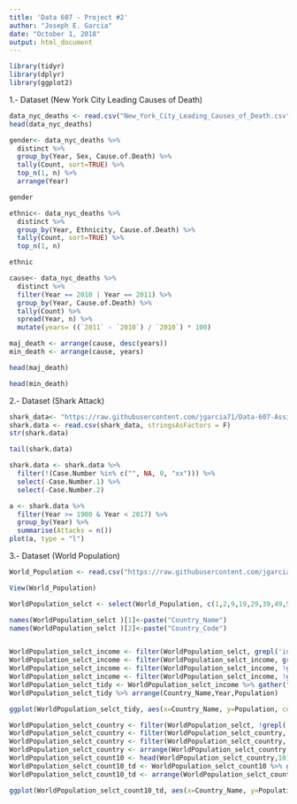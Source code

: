 ---
title: 'Data 607 - Project #2'
author: "Joseph E. Garcia"
date: "October 1, 2018"
output: html_document
---
```{r}
library(tidyr)
library(dplyr)
library(ggplot2)
```

1.- Dataset (New York City Leading Causes of Death)
```{r}

data_nyc_deaths <- read.csv("New_York_City_Leading_Causes_of_Death.csv",header = TRUE, stringsAsFactors = FALSE)
head(data_nyc_deaths)
```

```{r}
gender<- data_nyc_deaths %>%
  distinct %>%
  group_by(Year, Sex, Cause.of.Death) %>%
  tally(Count, sort=TRUE) %>%
  top_n(1, n) %>%
  arrange(Year)
```

```{r}
gender
```

```{r}
ethnic<- data_nyc_deaths %>%
  distinct %>%
  group_by(Year, Ethnicity, Cause.of.Death) %>%
  tally(Count, sort=TRUE) %>%
  top_n(1, n)
```

```{r}
ethnic
```

```{r}
cause<- data_nyc_deaths %>%
  distinct %>%
  filter(Year == 2010 | Year == 2011) %>%
  group_by(Year, Cause.of.Death) %>%
  tally(Count) %>%
  spread(Year, n) %>%
  mutate(years= ((`2011` - `2010`) / `2010`) * 100)

maj_death <- arrange(cause, desc(years))
min_death <- arrange(cause, years)
```

```{r}
head(maj_death)
```

```{r}
head(min_death)
```


2.- Dataset (Shark Attack)
```{r}
shark_data<- "https://raw.githubusercontent.com/jgarcia71/Data-607-Assignments/master/Shark%20attacks.csv"
shark.data <- read.csv(shark_data, stringsAsFactors = F)
str(shark.data)
```

```{r}
tail(shark.data)
```

```{r}
shark.data <- shark.data %>% 
  filter(!(Case.Number %in% c("", NA, 0, "xx"))) %>% 
  select(-Case.Number.1) %>% 
  select(-Case.Number.2)
```


```{r}
a <- shark.data %>% 
  filter(Year >= 1900 & Year < 2017) %>% 
  group_by(Year) %>% 
  summarise(Attacks = n())
plot(a, type = "l")
```


3.- Dataset (World Population)

```{r}
World_Population <- read.csv("https://raw.githubusercontent.com/jgarcia71/Data-607-Assignments/master/World%20Population%20Data.csv", header=T, stringsAsFactors = F, skip=4)

View(World_Population)

WorldPopulation_selct <- select(World_Population, c(1,2,9,19,29,39,49,59))

names(WorldPopulation_selct )[1]<-paste("Country_Name")
names(WorldPopulation_selct )[2]<-paste("Country_Code")


WorldPopulation_selct_income <- filter(WorldPopulation_selct, grepl('income', Country_Name))
WorldPopulation_selct_income <- filter(WorldPopulation_selct_income, grepl('Low|High|Middle|low|high|middle', Country_Name))
WorldPopulation_selct_income <- filter(WorldPopulation_selct_income, !grepl('Middle East|OECD', Country_Name))
WorldPopulation_selct_income <- filter(WorldPopulation_selct_income, !grepl('&', Country_Name))
WorldPopulation_selct_tidy <- WorldPopulation_selct_income %>% gather("Year", "Population", 3:8)
WorldPopulation_selct_tidy %>% arrange(Country_Name,Year,Population) 
```

```{r}
ggplot(WorldPopulation_selct_tidy, aes(x=Country_Name, y=Population, colour = Year, group = Year)) + geom_line(linetype="solid", color="blue", size=1) + geom_point(shape = 22, size = 3, fill = "yellow") + ggtitle("World Population") + labs(x="Income", y="Population")
```

```{r}
WorldPopulation_selct_country <- filter(WorldPopulation_selct, !grepl('income', Country_Name))
WorldPopulation_selct_country <- filter(WorldPopulation_selct_country, !grepl('develop|debt|OECD|Fragile|classi|Other|World|Euro|Baltic', Country_Name))
WorldPopulation_selct_country <- filter(WorldPopulation_selct_country, !grepl('SAS|NAC', Country_Code))
WorldPopulation_selct_country <- arrange(WorldPopulation_selct_country, -X2014)
WorldPopulation_selct_count10 <- head(WorldPopulation_selct_country,10)
WorldPopulation_selct_count10_td <- WorldPopulation_selct_count10 %>% gather("Year", "Population", 3:8)
WorldPopulation_selct_count10_td <- arrange(WorldPopulation_selct_count10_td, Country_Name, Year, Population)
```



```{r}
ggplot(WorldPopulation_selct_count10_td, aes(x=Country_Name, y=Population, colour = Year, group = Year)) +  coord_flip() + geom_bar(stat="identity",position="dodge",fill="lightblue") + ggtitle("World Population Country") + labs(x="Country", y="Population")

```
